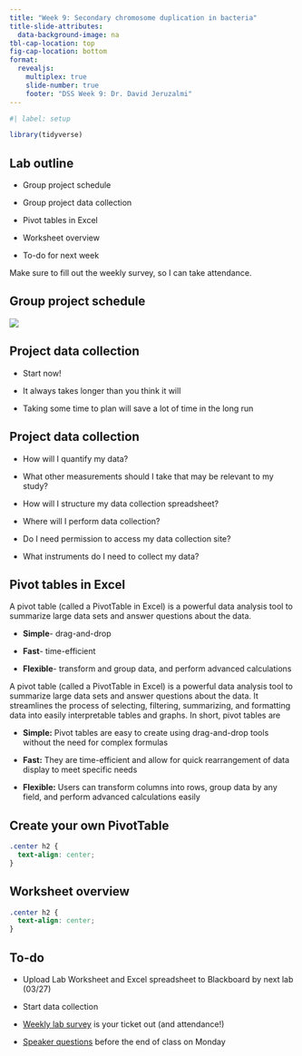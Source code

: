```yaml
---
title: "Week 9: Secondary chromosome duplication in bacteria"
title-slide-attributes: 
  data-background-image: na
tbl-cap-location: top
fig-cap-location: bottom
format: 
  revealjs:
    multiplex: true
    slide-number: true
    footer: "DSS Week 9: Dr. David Jeruzalmi"
---
```


```r
#| label: setup

library(tidyverse)

```

## Lab outline

-   Group project schedule

-   Group project data collection

-   Pivot tables in Excel

-   Worksheet overview

-   To-do for next week

::: notes
Make sure to fill out the weekly survey, so I can take attendance.
:::

## Group project schedule

![](images/clipboard-1490145951.png)

## Project data collection

-   Start now!

-   It always takes longer than you think it will

-   Taking some time to plan will save a lot of time in the long run

## Project data collection

-   How will I quantify my data?

-   What other measurements should I take that may be relevant to my study?

-   How will I structure my data collection spreadsheet?

-   Where will I perform data collection?

-   Do I need permission to access my data collection site?

-   What instruments do I need to collect my data?

## Pivot tables in Excel

A pivot table (called a PivotTable in Excel) is a powerful data analysis tool to summarize large data sets and answer questions about the data.

-   **Simple**- drag-and-drop

-   **Fast**- time-efficient

-   **Flexible**- transform and group data, and perform advanced calculations

::: notes
A pivot table (called a PivotTable in Excel) is a powerful data analysis tool to summarize large data sets and answer questions about the data. It streamlines the process of selecting, filtering, summarizing, and formatting data into easily interpretable tables and graphs. In short, pivot tables are

-   **Simple:** Pivot tables are easy to create using drag-and-drop tools without the need for complex formulas

-   **Fast:** They are time-efficient and allow for quick rearrangement of data display to meet specific needs

-   **Flexible:** Users can transform columns into rows, group data by any field, and perform advanced calculations easily
:::

## Create your own PivotTable {.center}

```css
.center h2 {
  text-align: center;
}

```

## Worksheet overview {.center}

```css
.center h2 {
  text-align: center;
}

```

##  To-do

-   Upload Lab Worksheet and Excel spreadsheet to Blackboard by next lab (03/27)

-   Start data collection

-   [Weekly lab survey](https://forms.gle/LPjdpEevWHdNmiE78) is your ticket out (and attendance!)

-   [Speaker questions](https://forms.gle/j9SuMgnH9Tor6KNP6) before the end of class on Monday
